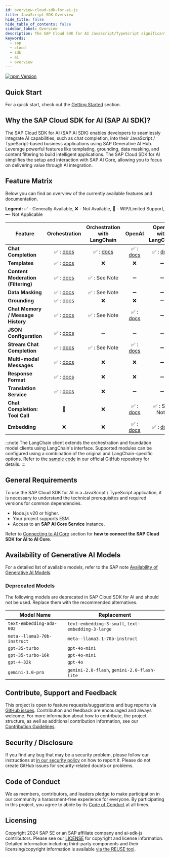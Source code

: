 ```yaml
---
id: overview-cloud-sdk-for-ai-js
title: JavaScript SDK Overview
hide_title: false
hide_table_of_contents: false
sidebar_label: Overview
description: The SAP Cloud SDK for AI JavaScript/TypeScript significantly simplifies extending and developing an application with SAP Business Technology Platform
keywords:
  - sap
  - cloud
  - sdk
  - ai
  - overview
---
```



[![npm Version](https://img.shields.io/npm/v/%40sap-ai-sdk%2Fai-api?color=dark-green)](https://www.npmjs.com/org/sap-ai-sdk)

## Quick Start

For a quick start, check out the [Getting Started](getting-started) section.

## Why the SAP Cloud SDK for AI (SAP AI SDK)?

The SAP Cloud SDK for AI (SAP AI SDK) enables developers to seamlessly integrate AI capabilities, such as chat completion, into their JavaScript / TypeScript-based business applications using SAP Generative AI Hub.
Leverage powerful features like templating, grounding, data masking, and content filtering to build intelligent applications.
The SAP Cloud SDK for AI simplifies the setup and interaction with SAP AI Core, allowing you to focus on delivering value through AI integration.

## Feature Matrix

Below you can find an overview of the currently available features and documentation.

**Legend:** ✅ - Generally Available, ❌ - Not Available, 🔧 - WIP/Limited Support, ➖- Not Applicable

| Feature                            |                                                      Orchestration                                                       |                               Orchestration with LangChain                                |                                                   OpenAI                                                    |                               OpenAI with LangChain                                |
| ---------------------------------- | :----------------------------------------------------------------------------------------------------------------------: | :---------------------------------------------------------------------------------------: | :---------------------------------------------------------------------------------------------------------: | :--------------------------------------------------------------------------------: |
| **Chat Completion**                |               ✅ : [docs](https://sap.github.io/ai-sdk/docs/js/orchestration/chat-completion#quick-start)                | ✅ : [docs](https://sap.github.io/ai-sdk/docs/js/langchain/orchestration#chat-completion) | ✅ : [docs](https://sap.github.io/ai-sdk/docs/js/foundation-models/openai/chat-completion#making-requests)  | ✅ : [docs](https://sap.github.io/ai-sdk/docs/js/langchain/openai#chat-completion) |
| **Templates**                      |                ✅ : [docs](https://sap.github.io/ai-sdk/docs/js/orchestration/chat-completion#templating)                |                                            ❌                                             |                                                     ❌                                                      |                                         ➖                                         |
| **Content Moderation (Filtering)** |            ✅ : [docs](https://sap.github.io/ai-sdk/docs/js/orchestration/chat-completion#content-filtering)             |                                       ✅ : See Note                                       |                                                     ➖                                                      |                                         ➖                                         |
| **Data Masking**                   |               ✅ : [docs](https://sap.github.io/ai-sdk/docs/js/orchestration/chat-completion#data-masking)               |                                       ✅ : See Note                                       |                                                     ➖                                                      |                                         ➖                                         |
| **Grounding**                      |                ✅ : [docs](https://sap.github.io/ai-sdk/docs/js/orchestration/chat-completion#grounding)                 |                                            ❌                                             |                                                     ❌                                                      |                                         ➖                                         |
| **Chat Memory / Message History**  |             ✅ : [docs](https://sap.github.io/ai-sdk/docs/js/orchestration/chat-completion#message-history)              |                                       ✅ : See Note                                       | ✅ : [docs](https://sap.github.io/ai-sdk/docs/js/foundation-models/openai/chat-completion#message-history)  |                                         ➖                                         |
| **JSON Configuration**             | ✅ : [docs](https://sap.github.io/ai-sdk/docs/js/orchestration/chat-completion#use-json-configuration-from-ai-launchpad) |                                            ➖                                             |                                                     ➖                                                      |                                         ➖                                         |
| **Stream Chat Completion**         |                ✅ : [docs](https://sap.github.io/ai-sdk/docs/js/orchestration/chat-completion#streaming)                 |                                       ✅ : See Note                                       |    ✅ : [docs](https://sap.github.io/ai-sdk/docs/js/foundation-models/openai/chat-completion#streaming)     |                                         ➖                                         |
| **Multi-modal Messages**           |            ✅ : [docs](https://sap.github.io/ai-sdk/docs/js/orchestration/chat-completion#image-recognition)             |                                            ❌                                             |                                                     ❌                                                      |                                         ➖                                         |
| **Response Format**                |             ✅ : [docs](https://sap.github.io/ai-sdk/docs/js/orchestration/chat-completion#response-format)              |                                            ❌                                             |                                                     ❌                                                      |                                         ➖                                         |
| **Translation Service**            |               ✅ : [docs](https://sap.github.io/ai-sdk/docs/js/orchestration/chat-completion#translation)                |                                            ❌                                             |                                                     ➖                                                      |                                         ➖                                         |
| **Chat Completion: Tool Call**     |                                                            🔧                                                            |                                            ❌                                             | ✅ : [docs](https://sap.github.io/ai-sdk/docs/js/foundation-models/openai/chat-completion#function-calling) |                                   ✅ : See Note                                    |
| **Embedding**                      |                                                            ❌                                                            |                                            ❌                                             |    ✅ : [docs](https://sap.github.io/ai-sdk/docs/js/foundation-models/openai/embedding#making-requests)     |    ✅ : [docs](https://sap.github.io/ai-sdk/docs/js/langchain/openai#embedding)    |

:::note
The LangChain client extends the orchestration and foundation model clients using LangChain's interface.
Supported modules can be configured using a combination of the original and LangChain-specific options.
Refer to the [sample code](https://github.com/SAP/ai-sdk-js/tree/main/sample-code) in our official GitHub repository for details.
:::

## General Requirements

To use the SAP Cloud SDK for AI in a JavaScript / TypeScript application, it is necessary to understand the technical prerequisites and required versions for common dependencies.

- Node.js v20 or higher.
- Your project supports ESM.
- Access to an **SAP AI Core Service** instance.

Refer to [Connecting to AI Core](connecting-to-ai-core) section for **how to connect the SAP Cloud SDK for AI to AI Core**.

## Availability of Generative AI Models

For a detailed list of available models, refer to the SAP note [Availability of Generative AI Models](https://me.sap.com/notes/3437766).

### Deprecated Models

The following models are deprecated in SAP Cloud SDK for AI and should not be used.
Replace them with the recommended alternatives.

| Model Name                  | Replacement                                        |
| --------------------------- | -------------------------------------------------- |
| `text-embedding-ada-002`    | `text-embedding-3-small`, `text-embedding-3-large` |
| `meta--llama3-70b-instruct` | `meta--llama3.1-70b-instruct`                      |
| `gpt-35-turbo`              | `gpt-4o-mini`                                      |
| `gpt-35-turbo-16k`          | `gpt-4o-mini`                                      |
| `gpt-4-32k`                 | `gpt-4o`                                           |
| `gemini-1.0-pro`            | `gemini-2.0-flash`, `gemini-2.0-flash-lite`        |

## Contribute, Support and Feedback

This project is open to feature requests/suggestions and bug reports via [GitHub issues](https://github.com/SAP/ai-sdk-js/issues).
Contribution and feedback are encouraged and always welcome.
For more information about how to contribute, the project structure, as well as additional contribution information, see our [Contribution Guidelines](https://github.com/SAP/ai-sdk-js/blob/main/CONTRIBUTING.md).

## Security / Disclosure

If you find any bug that may be a security problem, please follow our instructions at [in our security policy](https://github.com/SAP/ai-sdk-js/security/policy) on how to report it.
Please do not create GitHub issues for security-related doubts or problems.

## Code of Conduct

We as members, contributors, and leaders pledge to make participation in our community a harassment-free experience for everyone.
By participating in this project, you agree to abide by its [Code of Conduct](https://github.com/SAP/.github/blob/main/CODE_OF_CONDUCT.md) at all times.

## Licensing

Copyright 2024 SAP SE or an SAP affiliate company and ai-sdk-js contributors.
Please see our [LICENSE](https://github.com/SAP/ai-sdk-js/blob/main/LICENSE) for copyright and license information.
Detailed information including third-party components and their licensing/copyright information is available [via the REUSE tool](https://api.reuse.software/info/github.com/SAP/ai-sdk-js).
